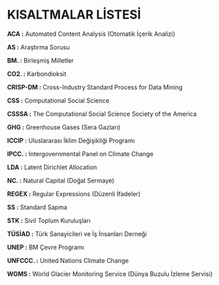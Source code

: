 # KISALTMALAR LİSTESİ {-}


**ACA	      :** Automated Content Analysis (Otomatik İçerik Analizi)

**AS	      :** Araştırma Sorusu

**BM.      	:** Birleşmiş Milletler

**CO2.    	:** Karbondioksit

**CRISP-DM	:** Cross-Industry Standard Process for Data Mining

**CSS	      :** Computational Social Science

**CSSSA	    :** The Computational Social Science Society of the America

**GHG	      :** Greenhouse Gases (Sera Gazları)

**ICCIP   	:** Uluslararası İklim Değişikliği Programı

**IPCC.   	:** Intergovernmental Panel on Climate Change 

**LDA     	:** Latent Dirichlet Allocation 

**NC.     	:** Natural Capital (Doğal Sermaye)

**REGEX	    :** Regular Expressions (Düzenli İfadeler)

**SS	      :** Standard Sapma

**STK	      :** Sivil Toplum Kuruluşları

**TÜSİAD  	:** Türk Sanayicileri ve İş İnsanları Derneği 

**UNEP 	    :** BM Çevre Programı

**UNFCCC. 	:** United Nations Climate Change

**WGMS    	:** World Glacier Monitoring Service (Dünya Buzulu İzleme Servisi)


